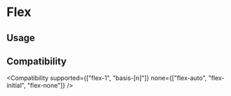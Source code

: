 
# Flex

## Usage

<Usage />

## Compatibility

<Compatibility
  supported={["flex-1", "basis-[n]"]}
  none={["flex-auto", "flex-initial", "flex-none"]}
/>

